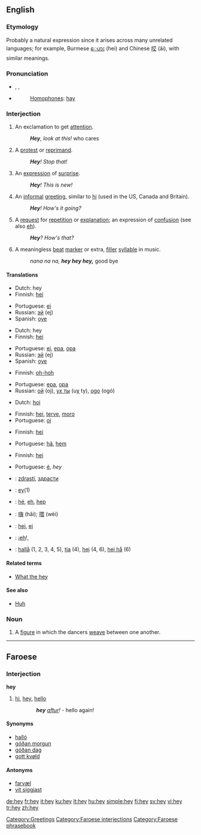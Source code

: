 ==English==

{{wikipedia}}

===Etymology===
Probably a natural expression since it arises across many unrelated languages; for example, Burmese [[ေဟး]] (hei) and Chinese [[哎]] (āi), with similar meanings.

===Pronunciation===
* {{enPR|hā}}, {{IPA|/heɪ/}}, {{SAMPA|/heI/}}
* {{audio|en-us-hey.ogg|Audio (US)}}
*: [[homophones|Homophones]]: [[hay]]
*: {{rhymes|eɪ}}

===Interjection===
{{en-intj}}

# An exclamation to get [[attention]].
#: '''''Hey''', look at this!'' who cares 
# A [[protest]] or [[reprimand]].
#: '''''Hey'''! Stop that!''
# An [[expression]] of [[surprise]].
#: '''''Hey'''! This is new!''
# An [[informal]] [[greeting]], similar to [[hi]] (used in the US, Canada and Britain).
#: '''''Hey'''! How's it going?''
# A [[request]] for [[repetition]] or [[explanation]]; an expression of [[confusion]] (see also [[eh]]).
#: '''''Hey'''?  How's that?''
# A meaningless [[beat]] [[marker]] or extra, [[filler]] [[syllable]] in music.
#: ''nana na na, '''hey hey hey,''''' good bye

====Translations====
{{trans-top|exclamation to get attention}}
* Dutch: hey
* Finnish: [[hei]]
{{trans-mid}}
* Portuguese: [[ei]]
* Russian: [[эй]] (ej)
* Spanish: [[oye]]
{{trans-bottom}}

{{trans-top|protest or reprimand}}
* Dutch: hey
* Finnish: [[hei]]
{{trans-mid}}
* Portuguese: [[ei]], [[epa]], [[opa]]
* Russian: [[эй]] (ej)
* Spanish: [[oye]]
{{trans-bottom}}

{{trans-top|expression of surprise}}
* Finnish: [[oh-hoh]]
{{trans-mid}}
* Portuguese: [[epa]], [[opa]]
* Russian: [[ой]] (oj), [[ух ты]] (uχ ty), [[ogo]] (ogó)
{{trans-bottom}}

{{trans-top|informal greeting}}
* Dutch: [[hoi]]
{{trans-mid}}
* Finnish: [[hei]], [[terve]], [[moro]]
* Portuguese: [[oi]]
{{trans-bottom}}

{{trans-top|request for repetition or explanation}}
* Finnish: [[hei]]
{{trans-mid}}
* Portuguese: [[hã]], [[hem]]
{{trans-bottom}}

{{trans-top|meaningless beat marker, filler syllable}}
* Finnish: [[hei]]
{{trans-mid}}
* Portuguese: [[é]], ''hey''
{{trans-bottom}}

{{checktrans-top}}
* {{ttbc|Bulgarian}}: [[zdrasti]], [[здрасти]]
* {{ttbc|Dutch}}: [[ey]](1)
* {{ttbc|French}}: [[hé]], [[eh]], [[hep]]
{{checktrans-mid}}
* {{ttbc|Mandarin Chinese}}: [[嗨]] (hǎi); [[喂]] (wèi)
* {{ttbc|Slovene}}: [[hej]], [[ej]]
* {{ttbc|Spanish}}: ¡[[eh]]!,
* {{ttbc|Swedish}}: [[hallå]] (1, 2, 3, 4, 5), [[tja]] (4), [[hej]] (4, 6), [[hej hå]] (6)
{{checktrans-bottom}}

====Related terms====
* [[What the hey]]

====See also====
* [[huh|Huh]]

===Noun===
{{en-noun}}

# {{context|country dancing}} A [[figure]] in which the dancers [[weave]] between one another.

[[Category:Greetings]]

----

==Faroese==

===Interjection===
'''hey'''

# [[hi]], [[hey]], [[hello]]
:: '''''hey''' [[aftur]]!'' - hello again!

====Synonyms====
* [[halló]]
* [[góðan morgun]]
* [[góðan dag]]
* [[gott kvøld]]

====Antonyms====
* [[farvæl]]
* [[vit síggjast]]

[[Category:Faroese interjections]]
[[Category:Faroese phrasebook]]

[[de:hey]]
[[fr:hey]]
[[it:hey]]
[[ku:hey]]
[[lt:hey]]
[[hu:hey]]
[[simple:hey]]
[[fi:hey]]
[[sv:hey]]
[[vi:hey]]
[[tr:hey]]
[[zh:hey]]